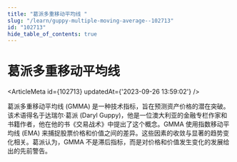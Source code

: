 ```yaml
---
title: "葛派多重移动平均线 "
slug: "/learn/guppy-multiple-moving-average--102713"
id: "102713"
hide_table_of_contents: true
---
```



# 葛派多重移动平均线 

<ArticleMeta id={102713} updatedAt={'2023-09-26 13:59:02'} />
<div className='border-solid border-b border-t-0 my-4 border-[var(--ifm-color-gray-300)]' />

葛派多重移动平均线 (GMMA) 是一种技术指标，旨在预测资产价格的潜在突破。该术语得名于达瑞尔·葛派 (Daryl Guppy)，他是一位澳大利亚的金融专栏作家和书籍作者，他在他的书《交易战术》中提出了这个概念。GMMA 使用指数移动平均线 (EMA) 来捕捉股票价格和价值之间的差异。这些因素的收敛与显著的趋势变化相关。葛派认为，GMMA 不是滞后指标，而是对价格和价值发生变化的发展给出的先前警告。
